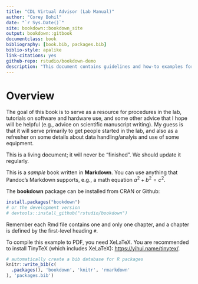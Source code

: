 ```yaml
--- 
title: "CDL Virtual Advisor (Lab Manual)"
author: "Corey Bohil"
date: "`r Sys.Date()`"
site: bookdown::bookdown_site
output: bookdown::gitbook
documentclass: book
bibliography: [book.bib, packages.bib]
biblio-style: apalike
link-citations: yes
github-repo: rstudio/bookdown-demo
description: "This document contains guidelines and how-to examples for members of the CDL.  It should be a useful resource for all lab members, but particularly for new members"
---
```


# Overview

The goal of this book is to serve as a resource for procedures in the lab, tutorials on software and hardware use, and some other advice that I hope will be helpful (e.g., advice on scientific manuscript writing).  My guess is that it will serve primarily to get people started in the lab, and also as a refresher on some details about data handling/analyis and use of some equipment.

This is a living document; it will never be "finished".  We should update it regularly. 

This is a _sample_ book written in **Markdown**. You can use anything that Pandoc's Markdown supports, e.g., a math equation $a^2 + b^2 = c^2$.

The **bookdown** package can be installed from CRAN or Github:

```r
install.packages("bookdown")
# or the development version
# devtools::install_github("rstudio/bookdown")
```

Remember each Rmd file contains one and only one chapter, and a chapter is defined by the first-level heading `#`.

To compile this example to PDF, you need XeLaTeX. You are recommended to install TinyTeX (which includes XeLaTeX): <https://yihui.name/tinytex/>.

```r
# automatically create a bib database for R packages
knitr::write_bib(c(
  .packages(), 'bookdown', 'knitr', 'rmarkdown'
), 'packages.bib')
```
